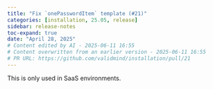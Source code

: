 ```yaml
---
title: "Fix `onePasswordItem` template (#21)"
categories: [installation, 25.05, release]
sidebar: release-notes
toc-expand: true
date: "April 28, 2025"
# Content edited by AI - 2025-06-11 16:55
# Content overwritten from an earlier version - 2025-06-11 16:55
# PR URL: https://github.com/validmind/installation/pull/21
---
```


This is only used in SaaS environments.

<!--- VALIDATION SUMMARY
Content Type: title
Validation Status: CHECK
Attempts: 7
Last Validation: 2025-06-11 16:48:49
Reedit Available: Yes
--->
